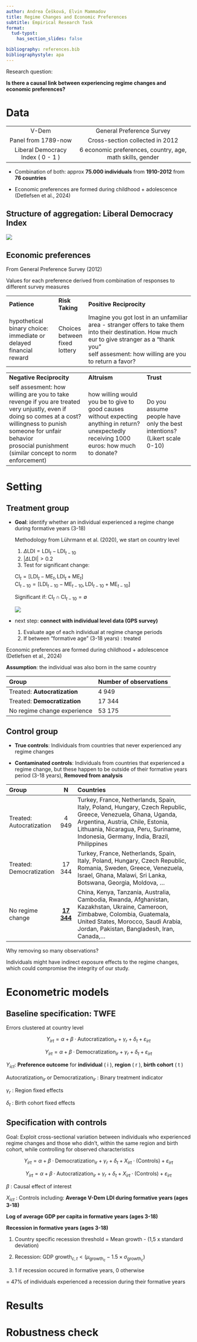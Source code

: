 ```yaml
---
author: Andrea Češková, Elvin Mammadov
title: Regime Changes and Economic Preferences
subtitle: Empirical Research Task
format:
  tud-typst:
    has_section_slides: false

bibliography: references.bib
bibliographystyle: apa
---
```


Research question:

**Is there a causal link between experiencing regime changes and economic preferences?**

# Data

+:---------------------------------:+:---------------------------------------------------------:+
| V-Dem                             | General Preference Survey                                 |
+-----------------------------------+-----------------------------------------------------------+
| Panel from 1789-now               | Cross-section collected in 2012                           |
+-----------------------------------+-----------------------------------------------------------+
| Liberal Democracy Index ( 0 - 1 ) | 6 economic preferences, country, age, math skills, gender |
+-----------------------------------+-----------------------------------------------------------+

-   Combination of both: approx **75.000 individuals** from **1910-2012** from **76 countries**

-   Economic preferences are formed during childhood + adolescence (Detlefsen et al., 2024)

## Structure of aggregation: Liberal Democracy Index

![](images/LDI_aggregation-04.png){fig-align="center"}

## Economic preferences

From General Preference Survey (2012)

Values for each preference derived from combination of responses to different survey measures

+:------------------------------------------------------------------+:------------------------------+:---------------------------------------------------------------------------------------------------------------------------------------------------+
| **Patience**                                                      | **Risk Taking**               | **Positive Reciprocity**                                                                                                                           |
+-------------------------------------------------------------------+-------------------------------+----------------------------------------------------------------------------------------------------------------------------------------------------+
| hypothetical binary choice: immediate or delayed financial reward | Choices between fixed lottery | Imagine you got lost in an unfamiliar area - stranger offers to take them into their destination. How much eur to give stranger as a "thank you"\  |
|                                                                   |                               | self assesment: how willing are you to return a favor?                                                                                             |
+-------------------------------------------------------------------+-------------------------------+----------------------------------------------------------------------------------------------------------------------------------------------------+

+:-------------------------------------------------------------------------------------------------------------------------+:---------------------------------------------------------------------------------------+:------------------------------------------------------------------------+
| **Negative Reciprocity**                                                                                                 | **Altruism**                                                                           | **Trust**                                                               |
+--------------------------------------------------------------------------------------------------------------------------+----------------------------------------------------------------------------------------+-------------------------------------------------------------------------+
| self assesment: how willing are you to take revenge if you are treated very unjustly, even if doing so comes at a cost?\ | how willing would you be to give to good causes without expecting anything in return?\ | Do you assume people have only the best intentions? (Likert scale 0-10) |
| willingness to punish someone for unfair behavior\                                                                       | unexpectedly receiving 1000 euros: how much to donate?                                 |                                                                         |
| prosocial punishment (similar concept to norm enforcement)                                                               |                                                                                        |                                                                         |
+--------------------------------------------------------------------------------------------------------------------------+----------------------------------------------------------------------------------------+-------------------------------------------------------------------------+

# Setting

## Treatment group

-   **Goal**: identify whether an individual experienced a regime change during formative years (3-18)

    Methodology from Lührmann et al. (2020), we start on country level

    1.   $\Delta\text{LDI} = \text{LDI}_t - \text{LDI}_{t-10}$
    2.  $|\Delta\text{LDI}| > 0.2$
    3.  Test for significant change:

    $\text{CI}_t = [\text{LDI}_t - \text{ME}_t, \text{LDI}_t + \text{ME}_t]$\
    $\text{CI}_{t-10} = [\text{LDI}_{t-10} - \text{ME}_{t-10}, \text{LDI}_{t-10} + \text{ME}_{t-10}]$

    $\text{Significant if: } \text{CI}_t \cap \text{CI}_{t-10} = \emptyset$

    ![](images/regimechanges_LDI.png)

-   next step: **connect with individual level data (GPS survey)**

    1.  Evaluate age of each individual at regime change periods
    2.  If between "formative age" (3-18 years) : treated

Economic preferences are formed during childhood + adolescence (Detlefsen et al., 2024)

**Assumption**: the individual was also born in the same country

| Group                        | Number of observations |
|:-----------------------------|:-----------------------|
| Treated: **Autocratization** | 4 949                  |
| Treated: **Democratization** | 17 344                 |
| No regime change experience  | 53 175                 |

## Control group

-   **True controls**: Individuals from countries that never experienced any regime changes

-   **Contaminated controls**: Individuals from countries that experienced a regime change, but these happen to be outside of their formative years period (3-18 years), **Removed from analysis**

+--------------------------+--------------------------+----------------------------------------------------------------------------------------------------------------------------------------------------------------------------------------------------------------------------------------+
| Group                    | N                        | Countries                                                                                                                                                                                                                              |
+:=========================+:========================:+:=======================================================================================================================================================================================================================================+
| Treated: Autocratization | 4 949                    | Turkey, France, Netherlands, Spain, Italy, Poland, Hungary, Czech Republic, Greece, Venezuela, Ghana, Uganda, Argentina, Austria, Chile, Estonia, Lithuania, Nicaragua, Peru, Suriname, Indonesia, Germany, India, Brazil, Philippines |
+--------------------------+--------------------------+----------------------------------------------------------------------------------------------------------------------------------------------------------------------------------------------------------------------------------------+
| Treated: Democratization | 17 344                   | Turkey, France, Netherlands, Spain, Italy, Poland, Hungary, Czech Republic, Romania, Sweden, Greece, Venezuela, Israel, Ghana, Malawi, Sri Lanka, Botswana, Georgia, Moldova, ...                                                      |
+--------------------------+--------------------------+----------------------------------------------------------------------------------------------------------------------------------------------------------------------------------------------------------------------------------------+
| No regime change         | [**17 344**]{.underline} | China, Kenya, Tanzania, Australia, Cambodia, Rwanda, Afghanistan, Kazakhstan, Ukraine, Cameroon, Zimbabwe, Colombia, Guatemala, United States, Morocco, Saudi Arabia, Jordan, Pakistan, Bangladesh, Iran, Canada,...                   |
+--------------------------+--------------------------+----------------------------------------------------------------------------------------------------------------------------------------------------------------------------------------------------------------------------------------+

Why removing so many observations?

Individuals might have indirect exposure effects to the regime changes, which could compromise the integrity of our study.

# Econometric models

## Baseline specification: TWFE

Errors clustered at country level

$$
Y_{irt} = \alpha + \beta \cdot \text{Autocratization}_{ir} + \gamma_r + \delta_t  + \varepsilon_{irt}
$$

$$
Y_{irt} = \alpha + \beta \cdot \text{Democratization}_{ir} + \gamma_r + \delta_t  + \varepsilon_{irt}
$$

$Y_{ict}$: **Preference outcome** for **individual** ( i ), **region** ( r ), **birth cohort** ( t )

$\text{Autocratization}_{ir}$ or $\text{Democratization}_{ir}$ : Binary treatment indicator

$\gamma_r$ : Region fixed effects

$\delta_t$ : Birth cohort fixed effects

## Specification with controls

Goal: Exploit cross-sectional variation between individuals who experienced regime changes and those who didn't, within the same region and birth cohort, while controlling for observed characteristics

$$ 
Y_{irt} = \alpha + \beta \cdot \text{Democratization}_{ir} + \gamma_r + \delta_t + X_{irt} \cdot \text{(Controls)} + \varepsilon_{irt} 
$$

$$ 
Y_{irt} = \alpha + \beta \cdot \text{Autocratization}_{ir} + \gamma_r + \delta_t + X_{irt} \cdot \text{(Controls)} + \varepsilon_{irt} 
$$

$\beta$ : Causal effect of interest

$X_{ict}$ : Controls including: **Average V-Dem LDI during formative years (ages 3-18)**

**Log of average GDP per capita in formative years (ages 3-18)**

**Recession in formative years (ages 3-18)**

1.  Country specific recession threshold = Mean growth - (1,5 x standard deviation)

2.  Recession: $\text{GDP growth}_{c,t} < (\mu_{\text{growth}_{c}} - 1.5 \times \sigma_{\text{growth}_{c}})$

3.  1 if recession occured in formative years, 0 otherwise

= 47% of individuals experienced a recession during their formative years

# Results

# Robustness check
